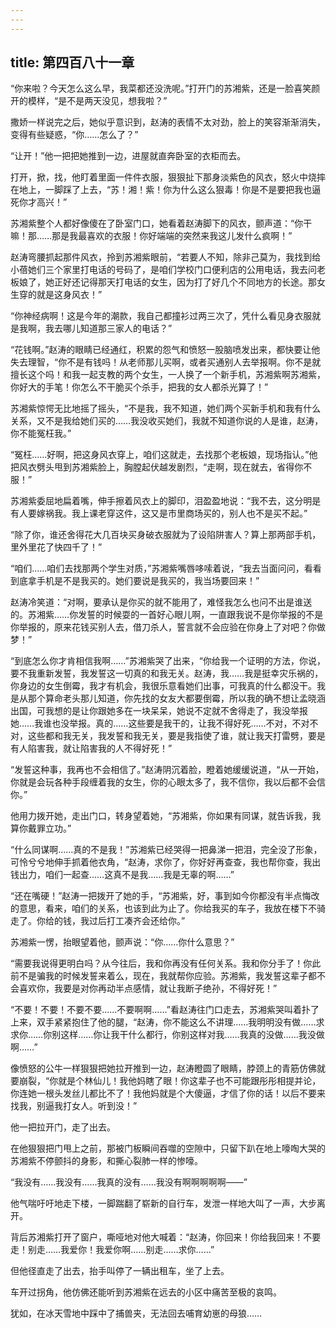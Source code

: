 ```yaml
---
---
---
```

title: 第四百八十一章
---




“你来啦？今天怎么这么早，我菜都还没洗呢。”打开门的苏湘紫，还是一脸喜笑颜开的模样，“是不是两天没见，想我啦？”

撒娇一样说完之后，她似乎意识到，赵涛的表情不太对劲，脸上的笑容渐渐消失，变得有些疑惑，“你……怎么了？”

“让开！”他一把把她推到一边，进屋就直奔卧室的衣柜而去。

打开，掀，找，他盯着里面一件件衣服，狠狠扯下那身淡紫色的风衣，怒火中烧摔在地上，一脚踩了上去，“苏！湘！紫！你为什么这么狠毒！你是不是要把我也逼死你才高兴！”

苏湘紫整个人都好像傻在了卧室门口，她看着赵涛脚下的风衣，颤声道：“你干嘛！那……那是我最喜欢的衣服！你好端端的突然来我这儿发什么疯啊！”

赵涛弯腰抓起那件风衣，拎到苏湘紫眼前，“若要人不知，除非己莫为，我找到给小蓓她们三个家里打电话的号码了，是咱们学校门口便利店的公用电话，我去问老板娘了，她正好还记得那天打电话的女生，因为打了好几个不同地方的长途。那女生穿的就是这身风衣！”

“你神经病啊！这是今年的潮款，我自己都撞衫过两三次了，凭什么看见身衣服就是我啊，我去哪儿知道那三家人的电话？”

“花钱啊。”赵涛的眼睛已经通红，积累的怨气和愤怒一股脑喷发出来，都快要让他失去理智，“你不是有钱吗！从老师那儿买啊，或者买通别人去举报啊。你不是就擅长这个吗！和我一起支教的两个女生，一人换了一个新手机，苏湘紫啊苏湘紫，你好大的手笔！你怎么不干脆买个杀手，把我的女人都杀光算了！”

苏湘紫惊愕无比地摇了摇头，“不是我，我不知道，她们两个买新手机和我有什么关系，又不是我给她们买的……我没收买她们，我就不知道你说的人是谁，赵涛，你不能冤枉我。”

“冤枉……好啊，把这身风衣穿上，咱们这就走，去找那个老板娘，现场指认。”他把风衣劈头甩到苏湘紫脸上，胸膛起伏越发剧烈，“走啊，现在就去，省得你不服！”

苏湘紫委屈地扁着嘴，伸手擦着风衣上的脚印，泪盈盈地说：“我不去，这分明是有人要嫁祸我。我上课老穿这件，这又是市里商场买的，别人也不是买不起。”

“除了你，谁还舍得花大几百块买身破衣服就为了设陷阱害人？算上那两部手机，里外里花了快四千了！”

“咱们……咱们去找那两个学生对质，”苏湘紫嘴唇哆嗦着说，“我去当面问问，看看到底拿手机是不是我买的。她们要说是我买的，我当场要回来！”

赵涛冷笑道：“对啊，要承认是你买的就不能用了，难怪我怎么也问不出是谁送的。苏湘紫……你发誓的时候耍的一首好心眼儿啊，一直跟我说不是你举报的不是你举报的，原来花钱买别人去，借刀杀人，誓言就不会应验在你身上了对吧？你做梦！”

“到底怎么你才肯相信我啊……”苏湘紫哭了出来，“你给我一个证明的方法，你说，要不我重新发誓，我发誓这一切真的和我无关。赵涛，我……我是挺幸灾乐祸的，你身边的女生倒霉，我才有机会，我很乐意看她们出事，可我真的什么都没干。我是从那个算命老头那儿知道，你先找的女友大都要倒霉，所以我的确不想让孟晓涵出国，可我想的是让你跟她多在一块呆呆，她说不定就不舍得走了，我没举报她……我谁也没举报。真的……这些要是我干的，让我不得好死……不对，不对不对，这些都和我无关，我发誓和我无关，要是我指使了谁，就让我天打雷劈，要是有人陷害我，就让陷害我的人不得好死！”

“发誓这种事，我再也不会相信了。”赵涛阴沉着脸，瞪着她缓缓说道，“从一开始，你就是会玩各种手段缠着我的女生，你的心眼太多了，我不信你，我以后都不会信你。”

他用力拨开她，走出门口，转身望着她，“苏湘紫，你如果有同谋，就告诉我，我算你戴罪立功。”

“什么同谋啊……真的不是我！”苏湘紫已经哭得一把鼻涕一把泪，完全没了形象，可怜兮兮地伸手抓着他衣角，“赵涛，求你了，你好好再查查，我也帮你查，我出钱出力，咱们一起查……这真不是我……我是无辜的啊……”

“还在嘴硬！”赵涛一把拨开了她的手，“苏湘紫，好，事到如今你都没有半点悔改的意思，看来，咱们的关系，也该到此为止了。你给我买的车子，我放在楼下不骑走了。你给的钱，我过后打工凑齐会还给你。”

苏湘紫一愣，抬眼望着他，颤声说：“你……你什么意思？”

“需要我说得更明白吗？从今往后，我和你再没有任何关系。我和你分手了！你此前不是骗我的时候发誓来着么，现在，我就帮你应验。苏湘紫，我发誓这辈子都不会喜欢你，我要是对你再动半点感情，就让我断子绝孙，不得好死！”

“不要！不要！不要不要……不要啊啊……”看赵涛往门口走去，苏湘紫哭叫着扑了上来，双手紧紧抱住了他的腿，“赵涛，你不能这么不讲理……我明明没有做……求求你……你别这样……你让我干什么都行，你别这样对我……我真的没做……我没做啊……”

像愤怒的公牛一样狠狠把她拉开推到一边，赵涛瞪圆了眼睛，脖颈上的青筋仿佛就要崩裂，“你就是个林仙儿！我他妈瞎了眼！你这辈子也不可能跟彤彤相提并论，你连她一根头发丝儿都比不了！我他妈就是个大傻逼，才信了你的话！以后不要来找我，别逼我打女人。听到没！”

他一把拉开门，走了出去。

在他狠狠把门甩上之前，那被门板瞬间吞噬的空隙中，只留下趴在地上嚎啕大哭的苏湘紫不停颤抖的身影，和撕心裂肺一样的惨嚎。

“我没有……我没有……我真的没有……我没有啊啊啊啊啊——”

他气喘吁吁地走下楼，一脚踹翻了崭新的自行车，发泄一样地大叫了一声，大步离开。

背后苏湘紫打开了窗户，嘶哑地对他大喊着：“赵涛，你回来！你给我回来！不要走！别走……我爱你！我爱你啊……别走……求你……”

但他径直走了出去，抬手叫停了一辆出租车，坐了上去。

车开过拐角，他仿佛还能听到苏湘紫在远去的小区中痛苦至极的哀鸣。

犹如，在冰天雪地中踩中了捕兽夹，无法回去哺育幼崽的母狼……